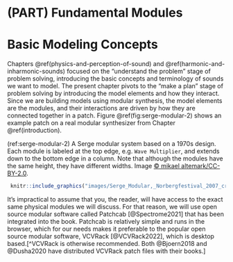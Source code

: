 # (PART) Fundamental Modules {-}

# Basic Modeling Concepts

Chapters \@ref(physics-and-perception-of-sound) and \@ref(harmonic-and-inharmonic-sounds) focused on the "understand the problem" stage of problem solving, introducing the basic concepts and terminology of sounds we want to model.
The present chapter pivots to the "make a plan" stage of problem solving by introducing the model elements and how they interact.
Since we are building models using modular synthesis, the model elements are the modules, and their interactions are driven by how they are connected together in a patch.
Figure \@ref(fig:serge-modular-2) shows an example patch on a real modular synthesizer from Chapter \@ref(introduction).

(ref:serge-modular-2) A Serge modular system based on a 1970s design. Each module is labeled at the top edge, e.g. `Wave Multiplier`, and extends down to the bottom edge in a column. Note that although the modules have the same height, they have different widths. Image [© mikael altemark/CC-BY-2.0](https://commons.wikimedia.org/wiki/File:Serge_Modular,_Norbergfestival_2007.jpg).

```r
 knitr::include_graphics("images/Serge_Modular,_Norbergfestival_2007_cropped.jpg")
```

It's impractical to assume that you, the reader, will have access to the exact same physical modules we will discuss.
For that reason, we will use open source modular software called Patchcab [@Spectrome2021] that has been integrated into the book.
Patchcab is relatively simple and runs in the browser, which for our needs makes it preferable to the popular open source modular software, VCVRack [@VCVRack2022], which is desktop based.[^VCVRack is otherwise recommended. Both @Bjoern2018 and @Dusha2020 have distributed VCVRack patch files with their books.]
